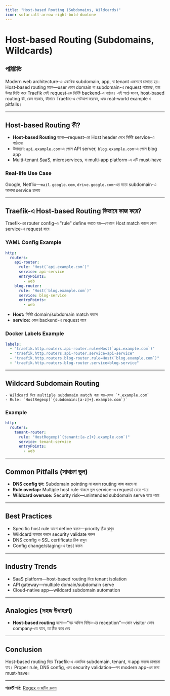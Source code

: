 ```yaml
---
title: "Host-based Routing (Subdomains, Wildcards)"
icon: solar:alt-arrow-right-bold-duotone
---
```


# Host-based Routing (Subdomains, Wildcards)

## পরিচিতি

Modern web architecture-এ একাধিক subdomain, app, বা tenant একসাথে চালাতে হয়। Host-based routing মানে—user কোন domain বা subdomain-এ request পাঠাচ্ছে, তার উপর ভিত্তি করে Traefik সেই request-কে নির্দিষ্ট backend-এ পাঠায়। এই পাঠে জানব, host-based routing কী, কেন দরকার, কীভাবে Traefik-এ সেটআপ করবেন, এবং real-world example ও pitfalls।

---

## Host-based Routing কী?

- **Host-based Routing** হলো—request-এর Host header দেখে নির্দিষ্ট service-এ পাঠানো
- উদাহরণ: `api.example.com`-এ গেলে API server, `blog.example.com`-এ গেলে blog app
- Multi-tenant SaaS, microservices, বা multi-app platform-এ এটি must-have

### Real-life Use Case
Google, Netflix—`mail.google.com`, `drive.google.com`-এর মতো subdomain-এ আলাদা service চালায়

---

## Traefik-এ Host-based Routing কিভাবে কাজ করে?

Traefik-এর router config-এ "rule" define করতে হয়—যেখানে Host match করলে কোন service-এ request যাবে

### YAML Config Example

```yaml
http:
  routers:
    api-router:
      rule: "Host(`api.example.com`)"
      service: api-service
      entryPoints:
        - web
    blog-router:
      rule: "Host(`blog.example.com`)"
      service: blog-service
      entryPoints:
        - web
```

- **Host:** নির্দিষ্ট domain/subdomain match করলে
- **service:** কোন backend-এ request যাবে

### Docker Labels Example

```yaml
labels:
  - "traefik.http.routers.api-router.rule=Host(`api.example.com`)"
  - "traefik.http.routers.api-router.service=api-service"
  - "traefik.http.routers.blog-router.rule=Host(`blog.example.com`)"
  - "traefik.http.routers.blog-router.service=blog-service"
```

---

## Wildcard Subdomain Routing
```
- Wildcard দিয়ে multiple subdomain match করা যায়—যেমন `*.example.com`
- Rule: `HostRegexp(`{subdomain:[a-z]+}.example.com`)`
```

### Example

```yaml
http:
  routers:
    tenant-router:
      rule: "HostRegexp(`{tenant:[a-z]+}.example.com`)"
      service: tenant-service
      entryPoints:
        - web
```

---

## Common Pitfalls (সাধারণ ভুল)

- **DNS config ভুল:** Subdomain pointing না করলে routing কাজ করবে না
- **Rule overlap:** Multiple host rule থাকলে ভুল service-এ request যেতে পারে
- **Wildcard overuse:** Security risk—unintended subdomain serve হতে পারে

---

## Best Practices

- Specific host rule আগে define করুন—priority ঠিক রাখুন
- Wildcard ব্যবহার করলে security validate করুন
- DNS config ও SSL certificate ঠিক রাখুন
- Config change/staging-এ test করুন

---

## Industry Trends

- SaaS platform—host-based routing দিয়ে tenant isolation
- API gateway—multiple domain/subdomain serve
- Cloud-native app—wildcard subdomain automation

---

## Analogies (সহজ উদাহরণ)

- **Host-based routing** হলো—"বড় অফিস বিল্ডিং-এর reception"—কোন visitor কোন company-তে যাবে, তা ঠিক করে দেয়

---

## Conclusion

Host-based routing দিয়ে Traefik-এ একাধিক subdomain, tenant, বা app সহজে চালানো যায়। Proper rule, DNS config, এবং security validation—সব modern app-এর জন্য must-have।

---

**পরবর্তী পাঠ:** [Regex ও জটিল রুলস](/traefik/regex-routing)
